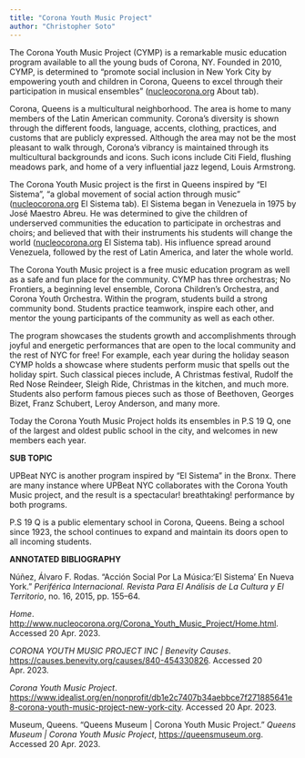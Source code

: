 ```yaml
---
title: "Corona Youth Music Project"
author: "Christopher Soto"
---
```


The Corona Youth Music Project (CYMP) is a remarkable music education program available to all the young buds of Corona, NY. Founded in 2010, CYMP, is determined to “promote social inclusion in New York City by empowering youth and children in Corona, Queens to excel through their participation in musical ensembles” ([nucleocorona.org](http://nucleocorona.org/) About tab). 

Corona, Queens is a multicultural neighborhood. The area is home to many members of the Latin American community. Corona's diversity is shown through the different foods, language, accents, clothing, practices, and customs that are publicly expressed. Although the area may not be the most pleasant to walk through, Corona's vibrancy is maintained through its multicultural backgrounds and icons. Such icons include Citi Field, flushing meadows park, and home of a very influential jazz legend, Louis Armstrong.   

The Corona Youth Music project is the first in Queens inspired by “El Sistema”, “a global movement of social action through music” ([nucleocorona.org](http://nucleocorona.org/) El Sistema tab). El Sistema began in Venezuela in 1975 by José Maestro Abreu. He was determined to give the children of underserved communities the education to participate in orchestras and choirs; and believed that with their instruments his students will change the world ([nucleocorona.org](http://nucleocorona.org/) El Sistema tab). His influence spread around Venezuela, followed by the rest of Latin America, and later the whole world. 

The Corona Youth Music project is a free music education program as well as a safe and fun place for the community. CYMP has three orchestras; No Frontiers, a beginning level ensemble, Corona Children's Orchestra, and Corona Youth Orchestra. Within the program, students build a strong community bond. Students practice teamwork, inspire each other, and mentor the young participants of the community as well as each other.   

The program showcases the students growth and accomplishments through joyful and energetic performances that are open to the local community and the rest of NYC for free! For example, each year during the holiday season CYMP holds a showcase where students perform music that spells out the holiday spirt. Such classical pieces include, A Christmas festival, Rudolf the Red Nose Reindeer, Sleigh Ride, Christmas in the kitchen, and much more. Students also perform famous pieces such as those of Beethoven, Georges Bizet, Franz Schubert, Leroy Anderson, and many more. 

Today the Corona Youth Music Project holds its ensembles in P.S 19 Q, one of the largest and oldest public school in the city, and welcomes in new members each year.

**SUB TOPIC**

UPBeat NYC is another program inspired by “El Sistema” in the Bronx. There are many instance where UPBeat NYC collaborates with the Corona Youth Music project, and the result is a spectacular! breathtaking! performance by both programs.  

P.S 19 Q is a public elementary school in Corona, Queens. Being a school since 1923, the school continues to expand and maintain its doors open to all incoming students.  

**ANNOTATED BIBLIOGRAPHY**

Núñez, Álvaro F. Rodas. “Acción Social Por La Música:‘El Sistema’ En Nueva York.” *Periférica Internacional. Revista Para El Análisis de La Cultura y El Territorio*, no. 16, 2015, pp. 155–64.

*Home*. [http://www.nucleocorona.org/Corona_Youth_Music_Project/Home.html](http://www.nucleocorona.org/Corona_Youth_Music_Project/Home.html). Accessed 20 Apr. 2023.

*CORONA YOUTH MUSIC PROJECT INC | Benevity Causes*. [https://causes.benevity.org/causes/840-454330826](https://causes.benevity.org/causes/840-454330826). Accessed 20 Apr. 2023.

*Corona Youth Music Project*. [https://www.idealist.org/en/nonprofit/db1e2c7407b34aebbce7f271885641e8-corona-youth-music-project-new-york-city](https://www.idealist.org/en/nonprofit/db1e2c7407b34aebbce7f271885641e8-corona-youth-music-project-new-york-city). Accessed 20 Apr. 2023.

Museum, Queens. “Queens Museum | Corona Youth Music Project.” *Queens Museum | Corona Youth Music Project*, [https://queensmuseum.org](https://queensmuseum.org/). Accessed 20 Apr. 2023.
